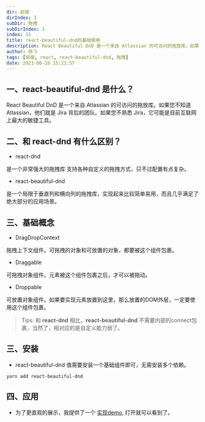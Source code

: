 ```yaml
---
dir: 前端
dirIndex: 1
subDir: 拖拽
subDirIndex: 1
index: 11
title: react-beautiful-dnd的基础使用
description: React Beautiful DnD 是一个来自 Atlassian 的可访问的拖放库。如果您不知道 Atlassian，他们就是 Jira 背后的团队。如果您不熟悉 Jira，它可能是目前互联网上最大的敏捷工具。
author: 杨飞
tags: [前端, react, react-beautiful-dnd, 拖拽]
date: 2021-06-16 15:23:57
---
```


## 一、react-beautiful-dnd 是什么？

React Beautiful DnD 是一个来自 Atlassian 的可访问的拖放库。如果您不知道 Atlassian，他们就是 Jira 背后的团队。如果您不熟悉 Jira，它可能是目前互联网上最大的敏捷工具。


## 二、和 react-dnd 有什么区别？

- react-dnd 
  
是一个非常强大的拖拽库 支持各种自定义的拖拽方式，只不过配置有点复杂。

- react-beautiful-dnd 

是一个局限于垂直列和横向列的拖拽库，实现起来比较简单易用，而且几乎满足了绝大部分的应用场景。

## 三、基础概念

- DragDropContext
  
拖拽上下文组件。可拖拽的对象和可放置的对象，都要被这个组件包裹。

- Draggable
  
可拖拽对象组件。元素被这个组件包裹之后，才可以被拖动。
  
- Droppable
  
可放置对象组件。如果要实现元素放置到这里，那么放置的DOM外层，一定要使用这个组件包裹。
  
> Tips: 和 **react-dnd** 相比，**react-beautiful-dnd** 不需要内部的connect包裹，当然了，相对应的是自定义能力弱了。

## 三、安装

- react-beautiful-dnd 值需要安装一个基础组件即可，无需安装多个依赖。

```shell
yarn add react-beautiful-dnd
```

## 四、应用

- 为了更直观的展示，我提供了一个 [实现demo](https://codesandbox.io/s/react-beautiful-dnd-demo-1yjnn), 打开就可以看到了。
